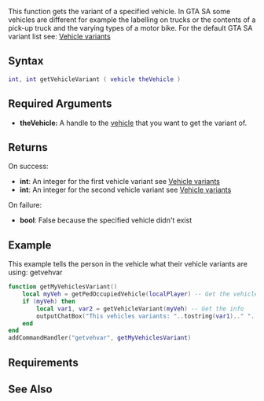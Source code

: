 {{Server client function}}

This function gets the variant of a specified vehicle. In GTA SA some vehicles are different for example the labelling on trucks or the contents of a pick-up truck and the varying types of a motor bike. For the default GTA SA variant list see: [[/Vehicle variants.md|Vehicle variants]]

==Syntax==
<syntaxhighlight lang="lua">int, int getVehicleVariant ( vehicle theVehicle )</syntaxhighlight>
{{OOP||[[/vehicle.md|vehicle]]:getVariant||setVehicleVariant}}
==Required Arguments==
*'''theVehicle:''' A handle to the [[/vehicle.md|vehicle]] that you want to get the variant of.

==Returns==
On success:
* '''int''': An integer for the first vehicle variant see [[/Vehicle variants.md|Vehicle variants]]
* '''int''': An integer for the second vehicle variant see [[/Vehicle variants.md|Vehicle variants]]
On failure:
* '''bool''': False because the specified vehicle didn't exist

==Example==
<section name="Client" class="client" show="true">
This example tells the person in the vehicle what their vehicle variants are using: getvehvar
<syntaxhighlight lang="lua">
function getMyVehiclesVariant()
    local myVeh = getPedOccupiedVehicle(localPlayer) -- Get the vehicle that they're in
    if (myVeh) then
        local var1, var2 = getVehicleVariant(myVeh) -- Get the info
        outputChatBox("This vehicles variants: "..tostring(var1).." "..tostring(var2)) -- Output the info
    end
end
addCommandHandler("getvehvar", getMyVehiclesVariant)
</syntaxhighlight>
</section>
==Requirements==
{{Requirements|1.2|1.2}}
==See Also==
{{Vehicle functions}}